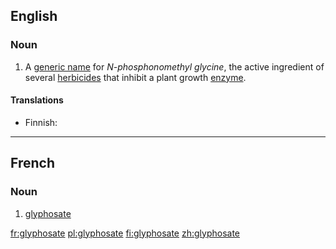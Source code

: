==English==

===Noun===
{{wikipedia}}
{{en-noun}}

# A [[generic name]] for ''N-phosphonomethyl glycine'', the active ingredient of several [[herbicide]]s that inhibit a plant growth [[enzyme]].

====Translations====
{{trans-top|chemical}}
* Finnish: {{t|fi|glyfosaatti}}
{{trans-mid}}
{{trans-bottom}}

----

==French==

===Noun===
{{wikipedia|lang=fr}}
{{fr-noun|m|-}}

# [[#English|glyphosate]]

[[fr:glyphosate]]
[[pl:glyphosate]]
[[fi:glyphosate]]
[[zh:glyphosate]]